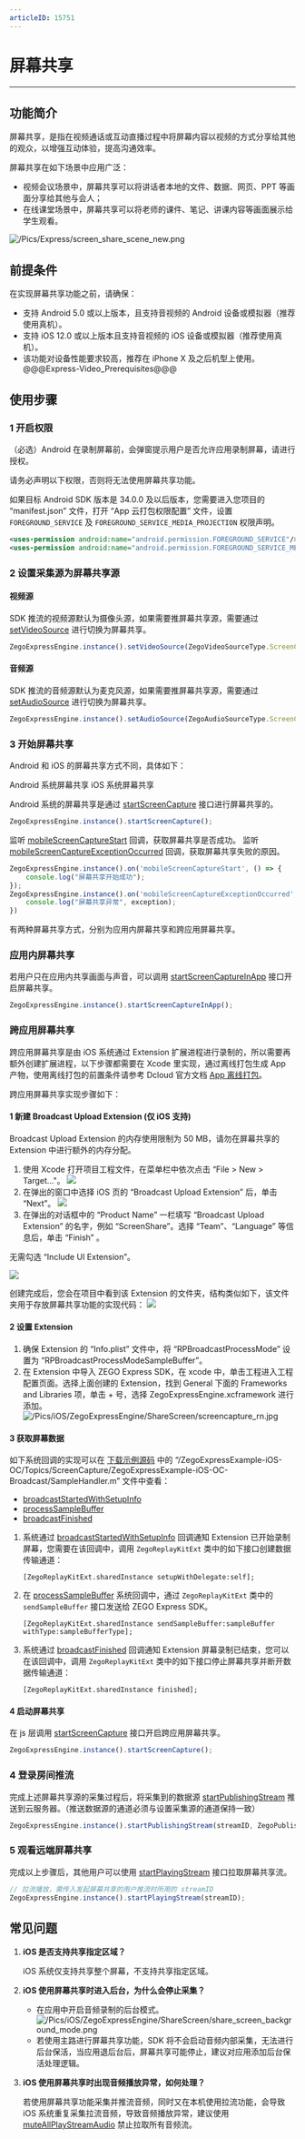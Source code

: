 ```yaml
---
articleID: 15751
---
```

# 屏幕共享

- - -
  
## 功能简介

屏幕共享，是指在视频通话或互动直播过程中将屏幕内容以视频的方式分享给其他的观众，以增强互动体验，提高沟通效率。

屏幕共享在如下场景中应用广泛：

- 视频会议场景中，屏幕共享可以将讲话者本地的文件、数据、网页、PPT 等画面分享给其他与会人；
- 在线课堂场景中，屏幕共享可以将老师的课件、笔记、讲课内容等画面展示给学生观看。

![/Pics/Express/screen_share_scene_new.png](http://doc.oa.zego.im/Pics/Express/screen_share_scene_new.png)

## 前提条件

在实现屏幕共享功能之前，请确保：
- 支持 Android 5.0 或以上版本，且支持音视频的 Android 设备或模拟器（推荐使用真机）。
- 支持 iOS 12.0 或以上版本且支持音视频的 iOS 设备或模拟器（推荐使用真机）。
- 该功能对设备性能要求较高，推荐在 iPhone X 及之后机型上使用。
@@@Express-Video_Prerequisites@@@



## 使用步骤

### 1 开启权限

（必选）Android 在录制屏幕前，会弹窗提示用户是否允许应用录制屏幕，请进行授权。       
<div class="mk-warning">

请务必声明以下权限，否则将无法使用屏幕共享功能。
</div>

如果目标 Android SDK 版本是 34.0.0 及以后版本，您需要进入您项目的 “manifest.json” 文件，打开 “App 云打包权限配置” 文件，设置 `FOREGROUND_SERVICE` 及 `FOREGROUND_SERVICE_MEDIA_PROJECTION` 权限声明。

```xml
<uses-permission android:name="android.permission.FOREGROUND_SERVICE"/>
<uses-permission android:name="android.permission.FOREGROUND_SERVICE_MEDIA_PROJECTION"/>
```
### 2 设置采集源为屏幕共享源

#### 视频源

SDK 推流的视频源默认为摄像头源，如果需要推屏幕共享源，需要通过 [setVideoSource](/unique-api/express-video-sdk/zh/javascript_uni-app/classes/_zegoexpressengineapp_.zegoexpressengine.html#setvideosource) 进行切换为屏幕共享。

```javascript
ZegoExpressEngine.instance().setVideoSource(ZegoVideoSourceType.ScreenCapture, ZegoPublishChannel.Aux);
```

#### 音频源

SDK 推流的音频源默认为麦克风源，如果需要推屏幕共享源，需要通过 [setAudioSource](/unique-api/express-video-sdk/zh/javascript_uni-app/classes/_zegoexpressengineapp_.zegoexpressengine.html#setaudiosource) 进行切换为屏幕共享。

```javascript
ZegoExpressEngine.instance().setAudioSource(ZegoAudioSourceType.ScreenCapture, ZegoPublishChannel.Aux);
```
### 3 开始屏幕共享

Android 和 iOS 的屏幕共享方式不同，具体如下：

<div class="multipletabs-content">
    <!--tabs列表-->
    <div class="item-tabs">
        <div class="scroll-box">
          <span class="tab-item">
             Android 系统屏幕共享
          </span>
          <span class="tab-item">
            iOS 系统屏幕共享
          </span>
        </div>
    </div>
<!--MarkDown内容要注意包裹在md-content标签内，且注意前面不能有空格，不然也会渲染异常-->
<div class="multipletabs-content-item ">
  <md-content>

Android 系统的屏幕共享是通过 [startScreenCapture](/unique-api/express-video-sdk/zh/javascript_uni-app/classes/_zegoexpressengineapp_.zegoexpressengine.html#startscreencapture) 接口进行屏幕共享的。

```javascript
ZegoExpressEngine.instance().startScreenCapture(); 
```

监听 [mobileScreenCaptureStart](/unique-api/express-video-sdk/zh/javascript_uni-app/interfaces/_zegoexpresseventhandler_.zegoeventlistener.html#mobilescreencapturestart) 回调，获取屏幕共享是否成功。
监听 [mobileScreenCaptureExceptionOccurred](/unique-api/express-video-sdk/zh/javascript_uni-app/interfaces/_zegoexpresseventhandler_.zegoeventlistener.html#mobilescreencaptureexceptionoccurred) 回调，获取屏幕共享失败的原因。

```javaScript
ZegoExpressEngine.instance().on('mobileScreenCaptureStart', () => {
    console.log("屏幕共享开始成功");
});
ZegoExpressEngine.instance().on('mobileScreenCaptureExceptionOccurred', (exception) => {
    console.log("屏幕共享异常", exception);
})
```
  </md-content>
</div>
<!--嵌套其它html模板示例-->
<div class="multipletabs-content-item ">
  <md-content>
有两种屏幕共享方式，分别为应用内屏幕共享和跨应用屏幕共享。

### 应用内屏幕共享

若用户只在应用内共享画面与声音，可以调用 [startScreenCaptureInApp](/unique-api/express-video-sdk/zh/javascript_uni-app/classes/_zegoexpressengineapp_.zegoexpressengine.html#startscreencaptureinapp) 接口开启屏幕共享。

```javascript
ZegoExpressEngine.instance().startScreenCaptureInApp(); 
```

### 跨应用屏幕共享

<div class="mk-warning">

跨应用屏幕共享是由 iOS 系统通过 Extension 扩展进程进行录制的，所以需要再额外创建扩展进程，以下步骤都需要在 Xcode 里实现，通过离线打包生成 App 产物，使用离线打包的前置条件请参考 Dcloud 官方文档 [App 离线打包](https://nativesupport.dcloud.net.cn/AppDocs/usesdk/ios.html)。
</div>


跨应用屏幕共享实现步骤如下：
#### 1 新建 Broadcast Upload Extension (仅 iOS 支持)
<div class="mk-hint">
Broadcast Upload Extension 的内存使用限制为 50 MB，请勿在屏幕共享的 Extension 中进行额外的内存分配。
</div>


1. 使用 Xcode 打开项目工程文件，在菜单栏中依次点击 “File > New > Target..."。
![](http://doc.oa.zego.im/Pics/iOS/ZegoExpressEngine/ShareScreen/share_screen_create_extension_ios1.png)
2. 在弹出的窗口中选择 iOS 页的 “Broadcast Upload Extension” 后，单击 “Next”。
![](http://doc.oa.zego.im/Pics/iOS/ZegoExpressEngine/ShareScreen/share_screen_create_extension_ios.png)
3. 在弹出的对话框中的 “Product Name” 一栏填写 “Broadcast Upload Extension” 的名字，例如 “ScreenShare”。选择 “Team”、“Language” 等信息后，单击 “Finish” 。

<div class="mk-hint">

无需勾选 “Include UI Extension”。
</div>

![](http://doc.oa.zego.im/Pics/iOS/ZegoExpressEngine/ShareScreen/share_screen_create_extension_ios3.png)

创建完成后，您会在项目中看到该 Extension 的文件夹，结构类似如下，该文件夹用于存放屏幕共享功能的实现代码：
![](http://doc.oa.zego.im/Pics/iOS/ZegoExpressEngine/ShareScreen/share_screen_create_extension_project.png)

#### 2 设置 Extension

1. 确保 Extension 的 “Info.plist” 文件中，将 “RPBroadcastProcessMode” 设置为 “RPBroadcastProcessModeSampleBuffer”。
2. 在 Extension 中导入 ZEGO Express SDK，在 xcode 中，单击工程进入工程配置页面。选择上面创建的 Extension，找到 General 下面的 Frameworks and Libraries 项，单击 + 号，选择 ZegoExpressEngine.xcframework 进行添加。
![/Pics/iOS/ZegoExpressEngine/ShareScreen/screencapture_rn.jpg](http://doc.oa.zego.im/Pics/iOS/ZegoExpressEngine/ShareScreen/screencapture_rn.jpg)

#### 3 获取屏幕数据

<div class="mk-hint">

如下系统回调的实现可以在 [下载示例源码](!DownloadDemo/DownloadDemo) 中的 “/ZegoExpressExample-iOS-OC/Topics/ScreenCapture/ZegoExpressExample-iOS-OC-Broadcast/SampleHandler.m” 文件中查看：

- [broadcastStartedWithSetupInfo](https://developer.apple.com/documentation/replaykit/rpbroadcastsamplehandler/2143170-broadcaststartedwithsetupinfo?language=objc) 
- [processSampleBuffer](https://developer.apple.com/documentation/replaykit/rpbroadcastsamplehandler/2123045-processsamplebuffer?language=objc) 
- [broadcastFinished](https://developer.apple.com/documentation/replaykit/rpbroadcastsamplehandler/2143169-broadcastfinished?language=objc) 

</div>

1. 系统通过 [broadcastStartedWithSetupInfo](https://developer.apple.com/documentation/replaykit/rpbroadcastsamplehandler/2143170-broadcaststartedwithsetupinfo?language=objc) 回调通知 Extension 已开始录制屏幕，您需要在该回调中，调用 `ZegoReplayKitExt` 类中的如下接口创建数据传输通道：
    ```objc
    [ZegoReplayKitExt.sharedInstance setupWithDelegate:self];
    ```


2. 在 [processSampleBuffer](https://developer.apple.com/documentation/replaykit/rpbroadcastsamplehandler/2123045-processsamplebuffer?language=objc) 系统回调中，通过 `ZegoReplayKitExt` 类中的 `sendSampleBuffer` 接口发送给 ZEGO Express SDK。

    ```objc
    [ZegoReplayKitExt.sharedInstance sendSampleBuffer:sampleBuffer withType:sampleBufferType];

    ```

3. 系统通过 [broadcastFinished](https://developer.apple.com/documentation/replaykit/rpbroadcastsamplehandler/2143169-broadcastfinished?language=objc) 回调通知 Extension 屏幕录制已结束，您可以在该回调中，调用 `ZegoReplayKitExt` 类中的如下接口停止屏幕共享并断开数据传输通道：
    
    ```objc
    [ZegoReplayKitExt.sharedInstance finished];
    ```

#### 4 启动屏幕共享

在 js 层调用 [startScreenCapture](/unique-api/express-video-sdk/zh/javascript_uni-app/classes/_zegoexpressengineapp_.zegoexpressengine.html#startscreencapture) 接口开启跨应用屏幕共享。

```javascript
ZegoExpressEngine.instance().startScreenCapture(); 
```
  </md-content>
</div>
</div>


### 4 登录房间推流

完成上述屏幕共享源的采集过程后，将采集到的数据源 [startPublishingStream](/unique-api/express-video-sdk/zh/javascript_uni-app/classes/_zegoexpressengineapp_.zegoexpressengine.html#startpublishingstream) 推送到云服务器。（推送数据源的通道必须与设置采集源的通道保持一致）

```javaScript
ZegoExpressEngine.instance().startPublishingStream(streamID, ZegoPublishChannel.Aux);
```


### 5 观看远端屏幕共享

完成以上步骤后，其他用户可以使用 [startPlayingStream](/unique-api/express-video-sdk/zh/javascript_uni-app/classes/_zegoexpressengineapp_.zegoexpressengine.html#startplayingstream) 接口拉取屏幕共享流。

```javascript
// 拉流播放，需传入发起屏幕共享的用户推流时所用的 streamID
ZegoExpressEngine.instance().startPlayingStream(streamID);
```


## 常见问题

1. **iOS 是否支持共享指定区域？**

    iOS 系统仅支持共享整个屏幕，不支持共享指定区域。

2. **iOS 使用屏幕共享时进入后台，为什么会停止采集？**
    - 在应用中开启音频录制的后台模式。
    ![/Pics/iOS/ZegoExpressEngine/ShareScreen/share_screen_background_mode.png](http://doc.oa.zego.im/Pics/iOS/ZegoExpressEngine/ShareScreen/share_screen_background_mode.png)
    - 若使用主路进行屏幕共享功能，SDK 将不会启动音频内部采集，无法进行后台保活，当应用退后台后，屏幕共享可能停止，建议对应用添加后台保活处理逻辑。

3. **iOS 使用屏幕共享时出现音频播放异常，如何处理？**
    
    若使用屏幕共享功能采集并推流音频，同时又在本机使用拉流功能，会导致 iOS 系统重复采集拉流音频，导致音频播放异常，建议使用 [muteAllPlayStreamAudio](/unique-api/express-video-sdk/zh/javascript_uni-app/classes/_zegoexpressengineapp_.zegoexpressengine.html#muteallplaystreamaudio) 禁止拉取所有音频流。
